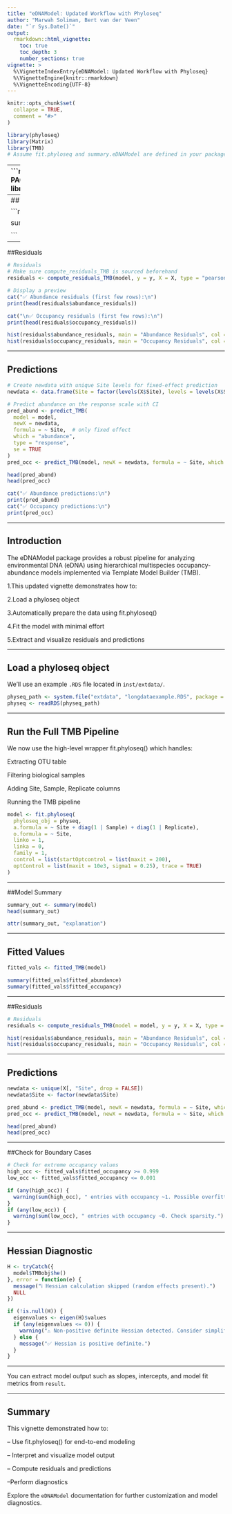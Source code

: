 ```yaml
---
title: "eDNAModel: Updated Workflow with Phyloseq"
author: "Marwah Soliman, Bert van der Veen"
date: "`r Sys.Date()`"
output:
  rmarkdown::html_vignette:
    toc: true
    toc_depth: 3
    number_sections: true
vignette: >
  %\VignetteIndexEntry{eDNAModel: Updated Workflow with Phyloseq}
  %\VignetteEngine{knitr::rmarkdown}
  %\VignetteEncoding{UTF-8}
---
```


```r
knitr::opts_chunk$set(
  collapse = TRUE,
  comment = "#>"
)
```

```r
library(phyloseq)
library(Matrix)
library(TMB)
# Assume fit.phyloseq and summary.eDNAModel are defined in your package or sourced manually

```
---
```r
# Create OTU table
# ----------------------------
# LOAD REQUIRED PACKAGE
# ----------------------------
library(phyloseq)
# ----------------------------
library(phyloseq)
library(dplyr)
library(tidyr)
library(tibble)

prepare_long_data <- function(physeq_obj,
                              min_species_sum = 50,
                              save_path = NULL) {
  
  # Step 1: Filter by species abundance
  physeq_filtered <- filter_phyloseq_data(
    phyloseq_obj = physeq_obj,
    min_species_sum = min_species_sum,
    save_path = save_path
  )
  
  # Step 2: Subset biological samples
  physeq_bio <- subset_samples(physeq_filtered, sampletype == "biologicalsample")
  
  # Step 3: Parse Sample and Replicate from sample names
  sample_names_vec <- sample_names(physeq_bio)
  parsed <- tryCatch({
    as.data.frame(strcapture(
      pattern = "^(.*)_r([0-9]+)$",
      x = sample_names_vec,
      proto = list(Sample = character(), Replicate = integer())
    ))
  }, error = function(e) {
    message("⚠️ Pattern matching failed: ", e$message)
    data.frame(Sample = sample_names_vec, Replicate = 1)
  })
  
  # Fill in any NA values
  parsed$Sample[is.na(parsed$Sample)]       <- sample_names_vec[is.na(parsed$Sample)]
  parsed$Replicate[is.na(parsed$Replicate)] <- 1
  parsed$Sample     <- factor(parsed$Sample)
  parsed$Replicate  <- factor(parsed$Replicate)
  
  # Add parsed info to sample data
  sample_data(physeq_bio)$Sample     <- parsed$Sample
  sample_data(physeq_bio)$Replicate  <- parsed$Replicate
  sample_data(physeq_bio)$SampleRep  <- interaction(parsed$Sample, parsed$Replicate)
  
  # Step 4: Clean metadata
  meta_df <- data.frame(phyloseq::sample_data(physeq_bio), stringsAsFactors = FALSE)
  meta_df$Site <- factor(trimws(meta_df$location))
  meta_df$location <- NULL
  sample_data(physeq_bio) <- phyloseq::sample_data(meta_df)
  
  # Step 5: Filter taxa (must appear in > 5 samples)
  physeq_bio_filtered <- filter_taxa(physeq_bio, function(x) sum(x > 0) > 5, prune = TRUE)
  
  # Step 6: Build long-format dataframe
  otu_mat <- as(otu_table(physeq_bio_filtered), "matrix")
  if (taxa_are_rows(physeq_bio_filtered)) {
    otu_mat <- t(otu_mat)
  }
  
  otu_long <- as.data.frame(otu_mat) %>%
    rownames_to_column(var = "SampleRep") %>%
    pivot_longer(-SampleRep, names_to = "i", values_to = "y")
  
  meta_df <- data.frame(phyloseq::sample_data(physeq_bio_filtered), stringsAsFactors = FALSE)
  if ("SampleRep" %in% colnames(meta_df)) {
    meta_df <- dplyr::select(meta_df, -SampleRep)
  }
  meta_df <- meta_df %>% rownames_to_column(var = "SampleRep")
  
  long_df <- left_join(otu_long, meta_df, by = "SampleRep") %>%
    mutate(
      i = factor(i),
      y = as.integer(y)
    ) %>%
    dplyr::select(i, Site, Sample, Replicate, treatment ,y)
  
  # Return both objects
  return(list(
    physeq_filtered = physeq_bio_filtered,
    long_df = long_df
  ))
}


# --- EXAMPLE USE ---
# Load sample phyloseq object
physeq_path <- system.file("extdata", "longdataexample.RDS", package = "eDNAModel")
physeq <- readRDS(physeq_path)

# Run the function
out1 <- prepare_long_data(
  physeq_obj = physeq,
  min_species_sum = 50,
  save_path = "filtered_physeq.RDS"
)

# Access outputs
head(out1$long_df)         # long-format dataframe
out1$physeq_filtered       # filtered phyloseq object

long_df=out1$long_df

#################################simulate_glm_burnin_iterations function#######################
library(glmmTMB)
library(dplyr)

# ---- Function ----
simulate_glm_burnin_iterations <- function(data_glm,
                                           poisson_formula = y ~ 1,
                                           binomial_formula = z_sim ~ 1,
                                           num_iterations = 300,
                                           burn_in = 100) {
  
  # initialise latent occupancy state
  data_glm$z_sim <- ifelse(data_glm$y > 0, 1,
                           rbinom(nrow(data_glm), 1, 0.5))
  
  # storage for models
  poisson_models  <- list()
  binomial_models <- list()
  Z_list          <- list()
  
  # iteration loop (only Z + models)
  for (iter in 1:num_iterations) {
    
    # subset for Poisson (only z=1 rows)
    Q <- data_glm[data_glm$z_sim == 1, ]
    
    # fit Poisson (abundance)
    model_poisson <- glmmTMB(poisson_formula,
                             family = poisson,
                             data = Q)
    
    # fit Binomial (occupancy)
    model_binomial <- glmmTMB(binomial_formula,
                              family = binomial,
                              data = data_glm)
    
    # predictions
    lambda_i <- predict(model_poisson, type = "response",
                        newdata = data_glm)
    P_i      <- predict(model_binomial, type = "response",
                        newdata = data_glm)
    
    # update latent occupancy Z
    prob_Z1_given_y0 <- P_i * exp(-lambda_i) /
      (P_i * exp(-lambda_i) + (1 - P_i))
    prob_Z1_given_y0 <- pmin(pmax(prob_Z1_given_y0,
                                  1e-6), 1 - 1e-6)
    
    data_glm$z_sim[data_glm$y == 0] <-
      rbinom(sum(data_glm$y == 0), 1,
             prob_Z1_given_y0[data_glm$y == 0])
    
    # store models & Z only after burn-in
    if (iter > burn_in) {
      poisson_models[[iter - burn_in]]  <- model_poisson
      binomial_models[[iter - burn_in]] <- model_binomial
      Z_list[[iter - burn_in]]          <- data_glm$z_sim
    }
  }
  
  return(list(
    poisson_models  = poisson_models,
    binomial_models = binomial_models,
    Z_list          = Z_list
  ))
}

#################################################################################################
long_df <- long_df %>%
  group_by(Sample) %>%
  mutate(total_reads = sum(y)) %>%
  ungroup()

long_df$log_total_reads <- log(long_df$total_reads)

otu_levels <- levels(long_df$i)[1:100]
otu_subset <- subset(long_df, i %in% otu_levels)
otu_subset <- droplevels(otu_subset)


out <- simulate_glm_burnin_iterations(
  data_glm = otu_subset,
  poisson_formula  = y ~ Site + i + (1 | Sample) + (1 | Replicate) + offset(log_total_reads),
  binomial_formula = z_sim ~ Site + i,
  num_iterations   = 100,
  burn_in          = 50
)


# Predict occupancy (psi) for each OTU from all binomial models using otu_subset

psi_preds <- lapply(out$binomial_models, function(model) {
  predict(model, type = "response", newdata = otu_subset, allow.new.levels = TRUE)
})

# Combine into matrix
psi_mat <- do.call(cbind, psi_preds)

# Calculate mean, standard error, and 95% CI
psi_mean <- rowMeans(psi_mat)
psi_se   <- apply(psi_mat, 1, sd)
psi_ci   <- apply(psi_mat, 1, quantile, probs = c(0.025, 0.975))

# Combine into a data frame
psi_summary <- data.frame(
  OTU      = otu_subset$i,
  psi_mean = psi_mean,
  psi_se   = psi_se,
  psi_lwr  = psi_ci[1, ],
  psi_upr  = psi_ci[2, ]
)

# Predict lambda for each OTU from all Poisson models using otu_subset
lambda_preds <- lapply(out$poisson_models, function(model) {
  predict(model, type = "response", newdata = otu_subset, allow.new.levels = TRUE)
})
lambda_mat <- do.call(cbind, lambda_preds)

# Mean and CI for lambda
lambda_mean <- rowMeans(lambda_mat)
lambda_ci   <- apply(lambda_mat, 1, quantile, probs = c(0.025, 0.975))

# --- Detection probability ---
# Calculate detection probability per iteration
p_detect_mat <- 1 - exp(-lambda_mat)

# Compute mean, SE, and CI
p_detect_mean <- rowMeans(p_detect_mat)
p_detect_se   <- apply(p_detect_mat, 1, sd)
p_detect_ci   <- apply(p_detect_mat, 1, quantile, probs = c(0.025, 0.975))

# Combine into data frame
detect_summary <- data.frame(
  OTU          = otu_subset$i,
  lambda_mean  = lambda_mean,
  lambda_lwr   = lambda_ci[1, ],
  lambda_upr   = lambda_ci[2, ],
  p_detect     = p_detect_mean,
  p_detect_se  = p_detect_se,
  p_detect_lwr = p_detect_ci[1, ],
  p_detect_upr = p_detect_ci[2, ]
)
#########################################find the mean and SE for Pr(occupancy) and Pr(detection)############
# Compute means
psi_mean <- rowMeans(psi_mat)
lambda_mean <- rowMeans(lambda_mat)
p_detect_mat <- 1 - exp(-lambda_mat)
p_detect_mean <- rowMeans(p_detect_mat)

# Compute standard errors
psi_se <- apply(psi_mat, 1, sd)
lambda_se <- apply(lambda_mat, 1, sd)
p_detect_se <- apply(p_detect_mat, 1, sd)

# Combine into a summary data frame
occupancy_summary_with_se <- data.frame(
  OTU = otu_subset$i,           # Or long_df$i if that’s your OTU ID column
  psi_mean = psi_mean,
  psi_se = psi_se,
  lambda_mean = lambda_mean,
  lambda_se = lambda_se,
  p_detect_mean = p_detect_mean,
  p_detect_se = p_detect_se
)

ggplot(occupancy_summary_with_se, aes(x = p_detect_mean, y = psi_mean)) +
     geom_point(alpha = 0.6) +
     labs(
         x ="Detection Probability" ,
         y = "Occupancy Probability (ψ)",
         title = "Occupancy vs. Detection Probability"
     ) +
     theme_minimal()



# Summarise occupancy (psi), lambda, and detection probability per OTU
library(dplyr)

# Build a data frame with all bootstrap-level values per observation
otu_summary_long <- data.frame(
  OTU           = otu_subset$i,
  psi_mean      = rowMeans(psi_mat),
  psi_se        = apply(psi_mat, 1, sd),
  psi_lwr       = apply(psi_mat, 1, quantile, probs = 0.025),
  psi_upr       = apply(psi_mat, 1, quantile, probs = 0.975),
  lambda_mean   = rowMeans(lambda_mat),
  lambda_se     = apply(lambda_mat, 1, sd),
  p_detect_mean = 1 - exp(-rowMeans(lambda_mat)),
  p_detect_se   = apply(lambda_mat, 1, function(x) sd(1 - exp(-x))),
  p_detect_lwr  = apply(lambda_mat, 1, function(x) quantile(1 - exp(-x), probs = 0.025)),
  p_detect_upr  = apply(lambda_mat, 1, function(x) quantile(1 - exp(-x), probs = 0.975))
)

# Summarize per OTU
otu_summary <- otu_summary_long %>%
  group_by(OTU) %>%
  summarise(
    psi_mean        = mean(psi_mean),
    psi_se          = mean(psi_se),
    psi_lwr         = mean(psi_lwr),
    psi_upr         = mean(psi_upr),
    lambda_mean     = mean(lambda_mean),
    lambda_se       = mean(lambda_se),
    p_detect_mean   = mean(p_detect_mean),
    p_detect_se     = mean(p_detect_se),
    p_detect_lwr    = mean(p_detect_lwr),
    p_detect_upr    = mean(p_detect_upr),
    .groups = "drop"
  )

# Optional: View the result
View(otu_summary)


ggplot(otu_summary, aes(x = p_detect_mean, y = psi_mean)) +
          geom_point(alpha = 0.6) +
          labs(
                  x ="Detection Probability" ,
                  y = "Occupancy Probability (ψ)",
                  title = "Occupancy vs. Detection Probability"
             ) +
          theme_minimal()

#############################################Rat, no Rat ###############################
library(dplyr)
library(ggplot2)

# Step 1: Merge per-row occupancy estimates with treatment info
psi_treatment_data <- data.frame(
  OTU = otu_subset$i,
  psi = rowMeans(psi_mat),
  treatment = otu_subset$treatment
)

# Step 2: Clean and classify treatments
psi_treatment_data <- psi_treatment_data %>%
  mutate(
    treatment_group = case_when(
      treatment == "Rats" ~ "Rats",
      treatment == "No Rats" ~ "No Rats",
      TRUE ~ NA_character_
    )
  ) %>%
  filter(!is.na(treatment_group))

# Step 3: Compute summary stats per OTU × treatment group
otu_psi_summary <- psi_treatment_data %>%
  group_by(OTU, treatment_group) %>%
  summarise(
    psi_mean = mean(psi, na.rm = TRUE),
    psi_se   = sd(psi, na.rm = TRUE) / sqrt(n()),
    .groups  = "drop"
  )

# Step 4: Get top 10 OTUs by overall occupancy (mean across groups)
top_otus <- otu_psi_summary %>%
  group_by(OTU) %>%
  summarise(overall_psi = mean(psi_mean)) %>%
  arrange(desc(overall_psi)) %>%
  slice(1:10) %>%
  pull(OTU)

# Step 5: Subset the data for top 10 OTUs
otu_psi_plot_data <- otu_psi_summary %>%
  filter(OTU %in% top_otus) %>%
  mutate(OTU = factor(OTU, levels = rev(unique(OTU))))  # Reverse for top-down plot

# Step 6: Plot Caterpillar plot
ggplot(otu_psi_plot_data, aes(x = psi_mean, y = OTU, color = treatment_group)) +
  geom_point(position = position_dodge(width = 0.5), size = 2) +
  geom_errorbarh(
    aes(xmin = psi_mean - psi_se, xmax = psi_mean + psi_se),
    height = 0.2,
    position = position_dodge(width = 0.5)
  ) +
  scale_color_manual(
    values = c("No Rats" = "tomato", "Rats" = "steelblue"),
    name = "Treatment"
  ) +
  labs(
    x = expression("Estimated occupancy probability (" * psi * ")"),
    y = "OTU (taxon)",
    title = "Caterpillar Plot of OTU Occupancy by Rat Presence"
  ) +
  theme_minimal(base_size = 13)


######################################correct code ##################################
# Load libraries
library(phyloseq)
library(dplyr)
library(tidyr)
library(tibble)
library(glmmTMB)

# ---------- Step 1: Prepare long-format data ----------
prepare_long_data <- function(physeq_obj,
                              min_species_sum = 50,
                              save_path = NULL) {
  physeq_filtered <- filter_phyloseq_data(
    phyloseq_obj = physeq_obj,
    min_species_sum = min_species_sum,
    save_path = save_path
  )
  physeq_bio <- subset_samples(physeq_filtered, sampletype == "biologicalsample")

  # Parse Sample and Replicate
  sample_names_vec <- sample_names(physeq_bio)
  parsed <- tryCatch({
    as.data.frame(strcapture(
      pattern = "^(.*)_r([0-9]+)$",
      x = sample_names_vec,
      proto = list(Sample = character(), Replicate = integer())
    ))
  }, error = function(e) {
    message("⚠️ Pattern matching failed: ", e$message)
    data.frame(Sample = sample_names_vec, Replicate = 1)
  })
  parsed$Sample[is.na(parsed$Sample)] <- sample_names_vec[is.na(parsed$Sample)]
  parsed$Replicate[is.na(parsed$Replicate)] <- 1
  parsed$Sample <- factor(parsed$Sample)
  parsed$Replicate <- factor(parsed$Replicate)
  sample_data(physeq_bio)$Sample <- parsed$Sample
  sample_data(physeq_bio)$Replicate <- parsed$Replicate
  sample_data(physeq_bio)$SampleRep <- interaction(parsed$Sample, parsed$Replicate)

  # Clean metadata
  meta_df <- data.frame(phyloseq::sample_data(physeq_bio), stringsAsFactors = FALSE)
  meta_df$Site <- factor(trimws(meta_df$location))
  meta_df$location <- NULL
  sample_data(physeq_bio) <- phyloseq::sample_data(meta_df)

  # Filter rare taxa
  physeq_bio_filtered <- filter_taxa(physeq_bio, function(x) sum(x > 0) > 5, prune = TRUE)

  # Convert to long format
  otu_mat <- as(otu_table(physeq_bio_filtered), "matrix")
  if (taxa_are_rows(physeq_bio_filtered)) otu_mat <- t(otu_mat)
  otu_long <- as.data.frame(otu_mat) %>%
    rownames_to_column(var = "SampleRep") %>%
    pivot_longer(-SampleRep, names_to = "i", values_to = "y")

  meta_df <- data.frame(phyloseq::sample_data(physeq_bio_filtered), stringsAsFactors = FALSE)
  if ("SampleRep" %in% colnames(meta_df)) {
    meta_df <- dplyr::select(meta_df, -SampleRep)
  }
  meta_df <- meta_df %>% rownames_to_column(var = "SampleRep")

  long_df <- left_join(otu_long, meta_df, by = "SampleRep") %>%
    mutate(i = factor(i), y = as.integer(y)) %>%
    dplyr::select(i, Site, Sample, Replicate, treatment, y)

  return(list(
    physeq_filtered = physeq_bio_filtered,
    long_df = long_df
  ))
}


# ---------- Step 2: Fit ZIP model and simulate ----------
simulate_glm_burnin_iterations <- function(data_glm,
                                           poisson_formula,
                                           binomial_formula,
                                           num_iterations = 100,
                                           burn_in = 50) {
  data_glm$z_sim <- ifelse(data_glm$y > 0, 1,
                           rbinom(nrow(data_glm), 1, 0.5))
  poisson_models <- list()
  binomial_models <- list()

  for (iter in 1:num_iterations) {
    Q <- data_glm[data_glm$z_sim == 1, ]

    model_poisson <- glmmTMB(poisson_formula, family = poisson, data = Q)
    model_binomial <- glmmTMB(binomial_formula, family = binomial, data = data_glm)

    lambda_i <- predict(model_poisson, type = "response", newdata = data_glm)
    P_i <- predict(model_binomial, type = "response", newdata = data_glm)

    prob_Z1_given_y0 <- P_i * exp(-lambda_i) / (P_i * exp(-lambda_i) + (1 - P_i))
    prob_Z1_given_y0 <- pmin(pmax(prob_Z1_given_y0, 1e-6), 1 - 1e-6)

    data_glm$z_sim[data_glm$y == 0] <-
      rbinom(sum(data_glm$y == 0), 1, prob_Z1_given_y0[data_glm$y == 0])

    if (iter > burn_in) {
      poisson_models[[iter - burn_in]] <- model_poisson
      binomial_models[[iter - burn_in]] <- model_binomial
    }
  }

  return(list(
    poisson_models = poisson_models,
    binomial_models = binomial_models
  ))
}


# ---------- Step 3: Run it all ----------
# Load data and prepare
physeq_path <- system.file("extdata", "longdataexample.RDS", package = "eDNAModel")
physeq <- readRDS(physeq_path)

out1 <- prepare_long_data(physeq_obj = physeq)
long_df <- out1$long_df

# Add total reads for offset
long_df <- long_df %>%
  group_by(Sample) %>%
  mutate(total_reads = sum(y)) %>%
  ungroup()
long_df$log_total_reads <- log(long_df$total_reads)

# Subset 50 OTUs
otu_levels <- levels(long_df$i)[1:50]
otu_subset <- subset(long_df, i %in% otu_levels)
otu_subset <- droplevels(otu_subset)

# Fit model
out <- simulate_glm_burnin_iterations(
  data_glm = otu_subset,
  poisson_formula = y ~ Site + i + (1 | Sample) + (1 | Replicate) + offset(log_total_reads),
  binomial_formula = z_sim ~ Site + i
)


# ---------- Step 4: Extract predictions ----------
# Occupancy predictions (psi)
psi_mat <- do.call(cbind, lapply(out$binomial_models, function(model) {
  predict(model, type = "response", newdata = otu_subset)
}))

# Abundance predictions (lambda)
lambda_mat <- do.call(cbind, lapply(out$poisson_models, function(model) {
  predict(model, type = "response", newdata = otu_subset)
}))

# Detection probability
p_detect_mat <- 1 - exp(-lambda_mat)

# ---------- Step 5: Summarize per OTU ----------
otu_summary <- data.frame(
  OTU           = otu_subset$i,
  psi_mean      = rowMeans(psi_mat),
  psi_se        = apply(psi_mat, 1, sd),
  psi_lwr       = apply(psi_mat, 1, quantile, probs = 0.025),
  psi_upr       = apply(psi_mat, 1, quantile, probs = 0.975),
  lambda_mean   = rowMeans(lambda_mat),
  lambda_se     = apply(lambda_mat, 1, sd),
  p_detect_mean = rowMeans(p_detect_mat),
  p_detect_se   = apply(p_detect_mat, 1, sd),
  p_detect_lwr  = apply(p_detect_mat, 1, quantile, probs = 0.025),
  p_detect_upr  = apply(p_detect_mat, 1, quantile, probs = 0.975)
) %>%
  group_by(OTU) %>%
  summarise(
    psi_mean        = mean(psi_mean),
    psi_se          = mean(psi_se),
    psi_lwr         = mean(psi_lwr),
    psi_upr         = mean(psi_upr),
    lambda_mean     = mean(lambda_mean),
    lambda_se       = mean(lambda_se),
    p_detect_mean   = mean(p_detect_mean),
    p_detect_se     = mean(p_detect_se),
    p_detect_lwr    = mean(p_detect_lwr),
    p_detect_upr    = mean(p_detect_upr),
    .groups = "drop"
  )

# ---------- View Results ----------
print(otu_summary)
###################################################rat, no rat, correct ############################

library(dplyr)
library(ggplot2)

# Step 1: Merge per-row occupancy estimates with treatment info
psi_treatment_data <- otu_subset %>%
  mutate(
    psi = rowMeans(psi_mat)  # Add occupancy predictions to each row
  ) %>%
  select(i, treatment, psi) %>%
  rename(OTU = i)

# Step 2: Clean and classify treatments
psi_treatment_data <- psi_treatment_data %>%
  mutate(
    treatment_group = case_when(
      treatment == "Rats" ~ "Rats",
      treatment == "No Rats" ~ "No Rats",
      TRUE ~ NA_character_
    )
  ) %>%
  filter(!is.na(treatment_group))

# Step 3: Compute summary stats per OTU × treatment group
otu_psi_summary <- psi_treatment_data %>%
  group_by(OTU, treatment_group) %>%
  summarise(
    psi_mean = mean(psi, na.rm = TRUE),
    psi_se   = sd(psi, na.rm = TRUE) / sqrt(n()),
    .groups  = "drop"
  )

# Step 4: Get top 10 OTUs by average occupancy
top_otus <- otu_psi_summary %>%
  group_by(OTU) %>%
  summarise(overall_psi = mean(psi_mean)) %>%
  arrange(desc(overall_psi)) %>%
  slice(1:10) %>%
  pull(OTU)

# Step 5: Filter for top OTUs
otu_psi_plot_data <- otu_psi_summary %>%
  filter(OTU %in% top_otus) %>%
  mutate(OTU = factor(OTU, levels = rev(top_otus)))  # reverse order for plot

# Step 6: Caterpillar plot
ggplot(otu_psi_plot_data, aes(x = psi_mean, y = OTU, color = treatment_group)) +
  geom_point(position = position_dodge(width = 0.5), size = 2) +
  geom_errorbarh(
    aes(xmin = psi_mean - psi_se, xmax = psi_mean + psi_se),
    height = 0.2,
    position = position_dodge(width = 0.5)
  ) +
  scale_color_manual(
    values = c("No Rats" = "tomato", "Rats" = "steelblue"),
    name = "Treatment"
  ) +
  labs(
    x = expression("Estimated occupancy probability (" * psi * ")"),
    y = "OTU (taxon)",
    title = "Caterpillar Plot of OTU Occupancy by Rat Presence"
  ) +
  theme_minimal(base_size = 13)


################################################  filter ##########################################
library(dplyr)
 library(tidyr)
 
 # Step 1: Compute mean and 95% CI per OTU × treatment group
 otu_ci_summary <- psi_treatment_data %>%
     group_by(OTU, treatment_group) %>%
     summarise(
         psi_mean = mean(psi, na.rm = TRUE),
         psi_se   = sd(psi, na.rm = TRUE) / sqrt(n()),
         psi_lwr  = psi_mean - 1.96 * psi_se,
         psi_upr  = psi_mean + 1.96 * psi_se,
         .groups  = "drop"
     )
 
 # Step 2: Reshape to wide format
 otu_ci_wide <- otu_ci_summary %>%
     pivot_wider(
         names_from = treatment_group,
         values_from = c(psi_mean, psi_lwr, psi_upr),
         names_sep = "_"
     )
 
 # Step 3: Rename columns to be valid R variable names (handles "No Rats" → "No.Rats")
 names(otu_ci_wide) <- make.names(names(otu_ci_wide))
 
 # Step 4: Identify OTUs exclusive to one treatment
 exclusive_otus <- otu_ci_wide %>%
     mutate(
         rat_exclusive = psi_lwr_Rats > 0 & psi_upr_No.Rats <= 0,
         no_rat_exclusive = psi_lwr_No.Rats > 0 & psi_upr_Rats <= 0
     ) %>%
     filter(rat_exclusive | no_rat_exclusive)

 #What it means:

#Select OTUs that have:
#No occupancy estimates for Rats group (psi_lwr_Rats is NA)
#But valid occupancy estimates for No Rats group (psi_lwr_No.Rats is not NA)
#This indicates these OTUs were only observed in “No Rats” sites, and there’s no data (or zeros) in sites with rats.

exclusive_no_rats <- otu_ci_wide %>%
    filter(is.na(psi_lwr_Rats) & !is.na(psi_lwr_No.Rats))

#What it means:
#Select OTUs that have:
#No occupancy estimates for No Rats group (psi_lwr_No.Rats is NA)
#But valid occupancy estimates for Rats group (psi_lwr_Rats is not NA)
#These OTUs were only observed in “Rats” sites, and there’s no data from the No Rats sites.

 exclusive_rats <- otu_ci_wide %>%
     filter(is.na(psi_lwr_No.Rats) & !is.na(psi_lwr_Rats))
 
 # Combine for plotting
 exclusive_otus <- bind_rows(exclusive_no_rats, exclusive_rats)
 
 library(dplyr)
 library(tidyr)
 library(ggplot2)
 
 # Step 1: Identify exclusive OTUs
 exclusive_no_rats <- otu_ci_wide %>%
     filter(is.na(psi_lwr_Rats) & !is.na(psi_lwr_No.Rats)) %>%
     mutate(treatment_group = "No Rats",
            psi_mean = psi_mean_No.Rats,
            psi_lwr = psi_lwr_No.Rats,
            psi_upr = psi_upr_No.Rats)
 
 exclusive_rats <- otu_ci_wide %>%
     filter(is.na(psi_lwr_No.Rats) & !is.na(psi_lwr_Rats)) %>%
     mutate(treatment_group = "Rats",
            psi_mean = psi_mean_Rats,
            psi_lwr = psi_lwr_Rats,
            psi_upr = psi_upr_Rats)
 
 # Step 2: Combine both exclusive OTU sets
 exclusive_otu_plot_data <- bind_rows(exclusive_no_rats, exclusive_rats) %>%
     select(OTU, treatment_group, psi_mean, psi_lwr, psi_upr) %>%
     mutate(OTU = factor(OTU, levels = rev(unique(OTU))))  # Top-down order
 
 # Step 3: Caterpillar plot
 ggplot(exclusive_otu_plot_data, aes(x = psi_mean, y = OTU, color = treatment_group)) +
     geom_point(size = 2, position = position_dodge(width = 0.5)) +
     geom_errorbarh(aes(xmin = psi_lwr, xmax = psi_upr), height = 0.2, position = position_dodge(width = 0.5)) +
     scale_color_manual(
        values = c("No Rats" = "tomato", "Rats" = "steelblue"),
         name = "Exclusive To"
     ) +
     labs(
         x = expression("Estimated occupancy probability (" * psi * ")"),
         y = "OTU (taxon)",
         title = "Caterpillar Plot: OTUs Occupying Only One Treatment Group"
     ) +
     theme_minimal(base_size = 13)
#####################################################10 otu filter###############################

library(dplyr)
 library(tidyr)
 library(ggplot2)
 
     # Step 1: Identify exclusive OTUs
     exclusive_no_rats <- otu_ci_wide %>%
             filter(is.na(psi_lwr_Rats) & !is.na(psi_lwr_No.Rats)) %>%
             mutate(treatment_group = "No Rats",
                                 psi_mean = psi_mean_No.Rats,
                                 psi_lwr = psi_lwr_No.Rats,
                                 psi_upr = psi_upr_No.Rats)
     
         exclusive_rats <- otu_ci_wide %>%
                 filter(is.na(psi_lwr_No.Rats) & !is.na(psi_lwr_Rats)) %>%
                 mutate(treatment_group = "Rats",
                                     psi_mean = psi_mean_Rats,
                                     psi_lwr = psi_lwr_Rats,
                                     psi_upr = psi_upr_Rats)
         
             # Step 2: Combine and select top 10 by occupancy
             exclusive_otu_plot_data <- bind_rows(exclusive_no_rats, exclusive_rats) %>%
                     select(OTU, treatment_group, psi_mean, psi_lwr, psi_upr) %>%
                     arrange(desc(psi_mean)) %>%
                     slice(1:10) %>%
                     mutate(OTU = factor(OTU, levels = rev(unique(OTU))))  # Top-down order
             
                 # Step 3: Caterpillar plot
                 ggplot(exclusive_otu_plot_data, aes(x = psi_mean, y = OTU, color = treatment_group)) +
                     geom_point(size = 2, position = position_dodge(width = 0.5)) +
                     geom_errorbarh(
                             aes(xmin = psi_lwr, xmax = psi_upr),
                             height = 0.2,
                             position = position_dodge(width = 0.5)
                        ) +
                     scale_color_manual(
                             values = c("No Rats" = "tomato", "Rats" = "steelblue"),
                            name = "Exclusive To"
                         ) +
                     labs(
                             x = expression("Estimated occupancy probability (" * psi * ")"),
                             y = "OTU (taxon)",
                             title = "Caterpillar Plot: Top 10 OTUs Exclusive to One Treatment Group"
                         ) +
                     theme_minimal(base_size = 13)

########################################heat map##########################################
library(dplyr)
library(tidyr)
library(ggplot2)

# Step 1: Average posterior ψ per OTU × Site
psi_df <- otu_subset %>%
  mutate(psi = rowMeans(psi_mat)) %>%
  select(i, Site, psi)  # i = OTU ID

# Step 2: Pivot to wide format
psi_wide <- psi_df %>%
  group_by(i, Site) %>%
  summarise(psi = mean(psi), .groups = "drop") %>%
  pivot_wider(names_from = Site, values_from = psi)

# Step 3: Convert back to long format for plotting
psi_long <- psi_wide %>%
  pivot_longer(-i, names_to = "Site", values_to = "psi")

# Step 4: Focus on top 20 OTUs by overall mean occupancy
top_otus <- psi_long %>%
  group_by(i) %>%
  summarise(mean_psi = mean(psi, na.rm = TRUE)) %>%
  arrange(desc(mean_psi)) %>%
  slice_head(n = 20) %>%
  pull(i)

psi_long_top <- psi_long %>%
  filter(i %in% top_otus) %>%
  mutate(i = factor(i, levels = rev(top_otus)))  # reverse for plot order

# Step 5: Plot heatmap
ggplot(psi_long_top, aes(x = Site, y = i, fill = psi)) +
  geom_tile(color = "white") +
  scale_fill_viridis_c(
    name = expression(Psi),
    option = "plasma",  # lighter and colorful
    direction = -1,
    begin = 0.2, end = 1  # exclude darkest part
  ) +
  labs(
    title = "Heatmap: Posterior Occupancy Probability (ψ)",
    x = "Site",
    y = "OTU"
  ) +
  theme_minimal(base_size = 13) +
  theme(
    axis.text.x = element_text(angle = 45, hjust = 1),
    panel.grid = element_blank()
  )



#######################################fit model#####################################################

library(glmmTMB)
library(dplyr)

# ---- Function ----
simulate_glm_burnin_iterations <- function(data_glm,
                                           poisson_formula = y ~ 1,
                                           binomial_formula = z_sim ~ 1,
                                           num_iterations = 300,
                                           burn_in = 100) {
  
  # initialise latent occupancy state
  data_glm$z_sim <- ifelse(data_glm$y > 0, 1,
                           rbinom(nrow(data_glm), 1, 0.5))
  
  # storage for models
  poisson_models  <- list()
  binomial_models <- list()
  Z_list          <- list()
  
  # iteration loop (only Z + models)
  for (iter in 1:num_iterations) {
    
    # subset for Poisson (only z=1 rows)
    Q <- data_glm[data_glm$z_sim == 1, ]
    
    # fit Poisson (abundance)
    model_poisson <- glmmTMB(poisson_formula,
                             family = poisson,
                             data = Q)
    
    # fit Binomial (occupancy)
    model_binomial <- glmmTMB(binomial_formula,
                              family = binomial,
                              data = data_glm)
    
    # predictions
    lambda_i <- predict(model_poisson, type = "response",
                        newdata = data_glm)
    P_i      <- predict(model_binomial, type = "response",
                        newdata = data_glm)
    
    # update latent occupancy Z
    prob_Z1_given_y0 <- P_i * exp(-lambda_i) /
      (P_i * exp(-lambda_i) + (1 - P_i))
    prob_Z1_given_y0 <- pmin(pmax(prob_Z1_given_y0,
                                  1e-6), 1 - 1e-6)
    
    data_glm$z_sim[data_glm$y == 0] <-
      rbinom(sum(data_glm$y == 0), 1,
             prob_Z1_given_y0[data_glm$y == 0])
    
    # store models & Z only after burn-in
    if (iter > burn_in) {
      poisson_models[[iter - burn_in]]  <- model_poisson
      binomial_models[[iter - burn_in]] <- model_binomial
      Z_list[[iter - burn_in]]          <- data_glm$z_sim
    }
  }
  
  return(list(
    poisson_models  = poisson_models,
    binomial_models = binomial_models,
    Z_list          = Z_list
  ))
}

# ---- Example run ----
out <- simulate_glm_burnin_iterations(
  data_glm=long_df,
  poisson_formula  = y ~ Site + (1|Sample) + (1|Replicate),
  binomial_formula = z_sim ~ Site,
  num_iterations   = 100,
  burn_in          = 50
)

# --- outside loop: extract summaries ---

# fixed effects extractor
extract_fixed <- function(model_list, model_name) {
  do.call(rbind, lapply(seq_along(model_list), function(i) {
    sm <- as.data.frame(summary(model_list[[i]])$coefficients$cond)
    sm$term <- rownames(sm)
    sm$iter <- i
    sm$model <- model_name
    sm
  }))
}

# random effect extractor
extract_random <- function(model_list, model_name) {
  do.call(rbind, lapply(seq_along(model_list), function(i) {
    vc <- VarCorr(model_list[[i]])
    if (length(vc$cond) > 0) {
      data.frame(
        group = names(vc$cond),
        var   = sapply(vc$cond, function(x) attr(x, "stddev")^2),
        iter  = i,
        model = model_name,
        stringsAsFactors = FALSE
      )
    } else {
      data.frame(group = NA, var = NA, iter = i, model = model_name)
    }
  }))
}

# extract all fixed & random effects
poisson_fixed_all  <- extract_fixed(out$poisson_models, "poisson")
binomial_fixed_all <- extract_fixed(out$binomial_models, "binomial")

poisson_random_all  <- extract_random(out$poisson_models, "poisson")
binomial_random_all <- extract_random(out$binomial_models, "binomial")

# summarise averages
summarise_fixed <- function(df) {
  df %>%
    group_by(term) %>%
    summarise(
      estimate_mean = mean(Estimate, na.rm = TRUE),
      se_mean       = mean(`Std. Error`, na.rm = TRUE),
      z_value       = estimate_mean / se_mean,
      p_value       = 2 * (1 - pnorm(abs(z_value))),
      .groups = "drop"
    )
}

poisson_fixed_summary  <- summarise_fixed(poisson_fixed_all)
binomial_fixed_summary <- summarise_fixed(binomial_fixed_all)

poisson_random_summary <- poisson_random_all %>%
  group_by(group) %>%
  summarise(mean_var = mean(var, na.rm = TRUE), .groups = "drop")

binomial_random_summary <- binomial_random_all %>%
  group_by(group) %>%
  summarise(mean_var = mean(var, na.rm = TRUE), .groups = "drop")

# final results
results <- list(
  poisson_fixed_summary   = poisson_fixed_summary,
  binomial_fixed_summary  = binomial_fixed_summary,
  poisson_random_summary  = poisson_random_summary,
  binomial_random_summary = binomial_random_summary,
  Z                       = out$Z_list
)

results

results$poisson_fixed_summary

results$binomial_fixed_summary

results$poisson_random_summary

results$binomial_random_summary
```
---
## Fitted Values

```r
fitted_vals <- fitted_TMB(model)

summary(fitted_vals$fitted_abundance)
summary(fitted_vals$fitted_occupancy)

```
---

##Residuals

```r
# Residuals
# Make sure compute_residuals_TMB is sourced beforehand
residuals <- compute_residuals_TMB(model, y = y, X = X, type = "pearson")

# Display a preview
cat("✅ Abundance residuals (first few rows):\n")
print(head(residuals$abundance_residuals))

cat("\n✅ Occupancy residuals (first few rows):\n")
print(head(residuals$occupancy_residuals))

hist(residuals$abundance_residuals, main = "Abundance Residuals", col = "lightblue")
hist(residuals$occupancy_residuals, main = "Occupancy Residuals", col = "lightgreen")

```
---

## Predictions

```r

# Create newdata with unique Site levels for fixed-effect prediction
newdata <- data.frame(Site = factor(levels(X$Site), levels = levels(X$Site)))

# Predict abundance on the response scale with CI
pred_abund <- predict_TMB(
  model = model,
  newX = newdata,
  formula = ~ Site,  # only fixed effect
  which = "abundance", 
  type = "response",
  se = TRUE
)
pred_occ <- predict_TMB(model, newX = newdata, formula = ~ Site, which = "occupancy", type = "response")

head(pred_abund)
head(pred_occ)

cat("✅ Abundance predictions:\n")
print(pred_abund)
cat("✅ Occupancy predictions:\n")
print(pred_occ)
```
---


## Introduction

The eDNAModel package provides a robust pipeline for analyzing environmental DNA (eDNA) using hierarchical multispecies occupancy-abundance models implemented via Template Model Builder (TMB).

1.This updated vignette demonstrates how to:

2.Load a phyloseq object

3.Automatically prepare the data using fit.phyloseq()

4.Fit the model with minimal effort

5.Extract and visualize residuals and predictions

---

## Load a phyloseq object

We'll use an example `.RDS` file located in `inst/extdata/`.

```r
physeq_path <- system.file("extdata", "longdataexample.RDS", package = "eDNAModel")
physeq <- readRDS(physeq_path)
```

---

## Run the Full TMB Pipeline
We now use the high-level wrapper fit.phyloseq() which handles:

Extracting OTU table

Filtering biological samples

Adding Site, Sample, Replicate columns

Running the TMB pipeline


```r
model <- fit.phyloseq(
  phyloseq_obj = physeq,
  a.formula = ~ Site + diag(1 | Sample) + diag(1 | Replicate),
  o.formula = ~ Site,
  linko = 1,
  linka = 0,
  family = 1,
  control = list(startOptcontrol = list(maxit = 200),
  optControl = list(maxit = 10e3, sigma1 = 0.25), trace = TRUE)
)
```
---

##Model Summary

```r
summary_out <- summary(model)
head(summary_out)
```

```r
attr(summary_out, "explanation")
```
---

## Fitted Values

```r
fitted_vals <- fitted_TMB(model)

summary(fitted_vals$fitted_abundance)
summary(fitted_vals$fitted_occupancy)

```
---

##Residuals

```r
# Residuals
residuals <- compute_residuals_TMB(model = model, y = y, X = X, type = "pearson")

hist(residuals$abundance_residuals, main = "Abundance Residuals", col = "lightblue")
hist(residuals$occupancy_residuals, main = "Occupancy Residuals", col = "lightgreen")

```
---

## Predictions

```r
newdata <- unique(X[, "Site", drop = FALSE])
newdata$Site <- factor(newdata$Site)

pred_abund <- predict_TMB(model, newX = newdata, formula = ~ Site, which = "abundance", type = "response")
pred_occ <- predict_TMB(model, newX = newdata, formula = ~ Site, which = "occupancy", type = "response")

head(pred_abund)
head(pred_occ)


```
---

##Check for Boundary Cases

```r
# Check for extreme occupancy values
high_occ <- fitted_vals$fitted_occupancy >= 0.999
low_occ <- fitted_vals$fitted_occupancy <= 0.001

if (any(high_occ)) {
  warning(sum(high_occ), " entries with occupancy ~1. Possible overfitting.")
}
if (any(low_occ)) {
  warning(sum(low_occ), " entries with occupancy ~0. Check sparsity.")
}

```
---

##  Hessian Diagnostic

```r
H <- tryCatch({
  model$TMBobj$he()
}, error = function(e) {
  message("ℹ️ Hessian calculation skipped (random effects present).")
  NULL
})

if (!is.null(H)) {
  eigenvalues <- eigen(H)$values
  if (any(eigenvalues <= 0)) {
    warning("⚠️ Non-positive definite Hessian detected. Consider simplifying the model.")
  } else {
    message("✅ Hessian is positive definite.")
  }
}

```
---

You can extract model output such as slopes, intercepts, and model fit metrics from `result`.

---

## Summary

This vignette demonstrated how to:

-- Use fit.phyloseq() for end-to-end modeling

-- Interpret and visualize model output

-- Compute residuals and predictions

--Perform diagnostics

Explore the `eDNAModel` documentation for further customization and model diagnostics.
